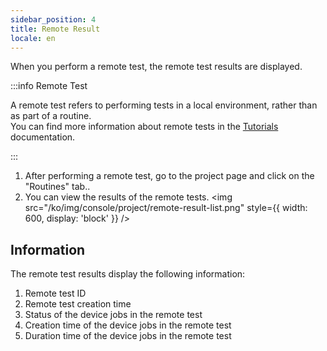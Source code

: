 ```yaml
---
sidebar_position: 4
title: Remote Result
locale: en
---
```


When you perform a remote test, the remote test results are displayed.

:::info Remote Test

A remote test refers to performing tests in a local environment, rather than as part of a routine.  
You can find more information about remote tests in the [Tutorials](/get-started/tutorials) documentation.

:::

1. After performing a remote test, go to the project page and click on the "Routines" tab..
2. You can view the results of the remote tests.
   <img
     src="/ko/img/console/project/remote-result-list.png"
     style={{ width: 600, display: 'block' }}
   />

## Information

The remote test results display the following information:

1. Remote test ID
2. Remote test creation time
3. Status of the device jobs in the remote test
4. Creation time of the device jobs in the remote test
5. Duration time of the device jobs in the remote test
